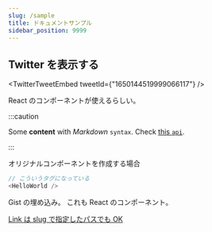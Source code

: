 ```yaml
---
slug: /sample
title: ドキュメントサンプル
sidebar_position: 9999
---
```


## Twitter を表示する

<TwitterTweetEmbed tweetId={"1650144519999066117"} />

React のコンポーネントが使えるらしい。

:::caution

Some **content** with _Markdown_ `syntax`. Check [this `api`](#).

:::

オリジナルコンポーネントを作成する場合

<HelloWorld />

```javascript
// こういうタグになっている
<HelloWorld />
```

<Gist id="99dd53485029bf20bdb91152e7bc6be8" file="list_test.py" />

Gist の埋め込み。
これも React のコンポーネント。

[Link は slug で指定したパスでも OK](/blog)
